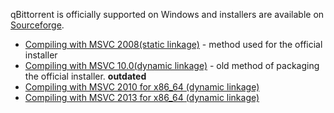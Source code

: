 qBittorrent is officially supported on Windows and installers are available on [http://sourceforge.net/projects/qbittorrent/files/qbittorrent-win32/ Sourceforge].

* [[Compiling with MSVC 2008(static linkage)]] - method used for the official installer
* [[Compiling with MSVC 10.0(dynamic linkage)]] - old method of packaging the official installer. '''outdated'''
* [[Compiling with MSVC 2010 for x86_64 (dynamic linkage)]]
* [[Compiling with MSVC 2013 for x86_64 (dynamic linkage)]]